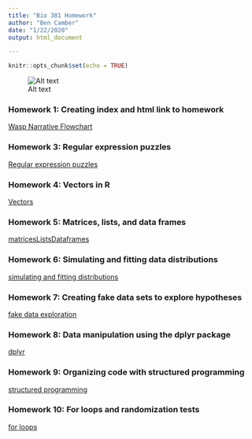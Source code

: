 ```yaml
---
title: "Bio 381 Homework"
author: "Ben Camber"
date: "1/22/2020"
output: html_document

---
```


```r
knitr::opts_chunk$set(echo = TRUE)
```
![Alt text](https://bencamber.github.io/bcamberBio381/Headshot- Ben.PNG)

### Homework 1: Creating index and html link to homework
[Wasp Narrative Flowchart](hw1.html)

### Homework 3: Regular expression puzzles
[Regular expression puzzles](hw3.html)

### Homework 4: Vectors in R
[Vectors](hw4.html)

### Homework 5: Matrices, lists, and data frames
[matricesListsDataframes](hw5.html)

### Homework 6: Simulating and fitting data distributions
[simulating and fitting distributions](hw6.html)

### Homework 7: Creating fake data sets to explore hypotheses
[fake data exploration](hw7.html)

### Homework 8: Data manipulation using the dplyr package
[dplyr](hw8.html)

### Homework 9: Organizing code with structured programming
[structured programming](hw9.html)

### Homework 10: For loops and randomization tests
[for loops](hw10.html)